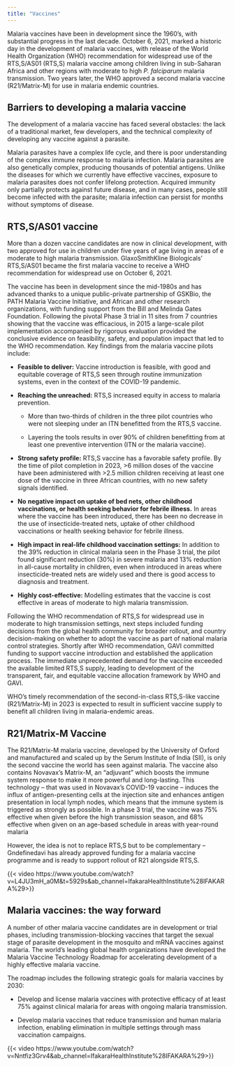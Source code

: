 ```yaml
---
title: "Vaccines"
---
```


Malaria vaccines have been in development since the 1960's, with substantial progress in the last decade. October 6, 2021, marked a historic day in the development of malaria vaccines, with release of the World Health Organization (WHO) recommendation for widespread use of the RTS,S/AS01 (RTS,S) malaria vaccine among children living in sub-Saharan Africa and other regions with moderate to high *P. falciparum* malaria transmission. Two years later, the WHO approved a second malaria vaccine (R21/Matrix-M) for use in malaria endemic countries.

## Barriers to developing a malaria vaccine

The development of a malaria vaccine has faced several obstacles: the lack of a traditional market, few developers, and the technical complexity of developing any vaccine against a parasite.

Malaria parasites have a complex life cycle, and there is poor understanding of the complex immune response to malaria infection. Malaria parasites are also genetically complex, producing thousands of potential antigens. Unlike the diseases for which we currently have effective vaccines, exposure to malaria parasites does not confer lifelong protection. Acquired immunity only partially protects against future disease, and in many cases, people still become infected with the parasite; malaria infection can persist for months without symptoms of disease.

## RTS,S/AS01 vaccine

More than a dozen vaccine candidates are now in clinical development, with two approved for use in children under five years of age living in areas of e moderate to high malaria transmission. GlaxoSmithKline Biologicals' RTS,S/AS01 became the first malaria vaccine to receive a WHO recommendation for widespread use on October 6, 2021.

The vaccine has been in development since the mid-1980s and has advanced thanks to a unique public-private partnership of GSKBio, the PATH Malaria Vaccine Initiative, and African and other research organizations, with funding support from the Bill and Melinda Gates Foundation. Following the pivotal Phase 3 trial in 11 sites from 7 countries showing that the vaccine was efficacious, in 2015 a large-scale pilot implementation accompanied by rigorous evaluation provided the conclusive evidence on feasibility, safety, and population impact that led to the WHO recommendation. Key findings from the malaria vaccine pilots include:

-   **Feasible to deliver:** Vaccine introduction is feasible, with good and equitable coverage of RTS,S seen through routine immunization systems, even in the context of the COVID-19 pandemic.

-   **Reaching the unreached:** RTS,S increased equity in access to malaria prevention.

    -   More than two-thirds of children in the three pilot countries who were not sleeping under an ITN benefitted from the RTS,S vaccine.

    -   Layering the tools results in over 90% of children benefitting from at least one preventive intervention (ITN or the malaria vaccine).

-   **Strong** **safety profile:** RTS,S vaccine has a favorable safety profile. By the time of pilot completion in 2023, \>6 million doses of the vaccine have been administered with \>2.5 million children receiving at least one dose of the vaccine in three African countries, with no new safety signals identified.

-   **No** **negative impact on uptake of bed nets, other childhood vaccinations, or health seeking behavior for febrile illness.** In areas where the vaccine has been introduced, there has been no decrease in the use of insecticide-treated nets, uptake of other childhood vaccinations or health seeking behavior for febrile illness.

-   **High impact in real-life childhood vaccination settings:** In addition to the 39% reduction in clinical malaria seen in the Phase 3 trial, the pilot found significant reduction (30%) in severe malaria and 13% reduction in all-cause mortality in children, even when introduced in areas where insecticide-treated nets are widely used and there is good access to diagnosis and treatment.

-   **Highly cost-effective:** Modelling estimates that the vaccine is cost effective in areas of moderate to high malaria transmission.

Following the WHO recommendation of RTS,S for widespread use in moderate to high transmission settings, next steps included funding decisions from the global health community for broader rollout, and country decision-making on whether to adopt the vaccine as part of national malaria control strategies. Shortly after WHO recommendation, GAVI committed funding to support vaccine introduction and established the application process. The immediate unprecedented demand for the vaccine exceeded the available limited RTS,S supply, leading to development of the transparent, fair, and equitable vaccine allocation framework by WHO and GAVI.

WHO's timely recommendation of the second-in-class RTS,S-like vaccine (R21/Matrix-M) in 2023 is expected to result in sufficient vaccine supply to benefit all children living in malaria-endemic areas.

## R21/Matrix-M Vaccine

The R21/Matrix-M malaria vaccine, developed by the University of Oxford and manufactured and scaled up by the Serum Institute of India (SII), is only the second vaccine the world has seen against malaria. The vaccine also contains Novavax's Matrix-M, an "adjuvant" which boosts the immune system response to make it more powerful and long-lasting. This technology -- that was used in Novavax's COVID-19 vaccine -- induces the influx of antigen-presenting cells at the injection site and enhances antigen presentation in local lymph nodes, which means that the immune system is triggered as strongly as possible. In a phase 3 trial, the vaccine was 75% effective when given before the high transmission season, and 68% effective when given on an age-based schedule in areas with year-round malaria

However, the idea is not to replace RTS,S but to be complementary -- Gndefinedavi has already approved funding for a malaria vaccine programme and is ready to support rollout of R21 alongside RTS,S.

{{< video https://www.youtube.com/watch?v=L4JU3mH_a0M&t=5929s&ab_channel=IfakaraHealthInstitute%28IFAKARA%29>}}

## Malaria vaccines: the way forward

A number of other malaria vaccine candidates are in development or trial phases, including transmission-blocking vaccines that target the sexual stage of parasite development in the mosquito and mRNA vaccines against malaria. The world's leading global health organizations have developed the Malaria Vaccine Technology Roadmap for accelerating development of a highly effective malaria vaccine.

The roadmap includes the following strategic goals for malaria vaccines by 2030:

-   Develop and license malaria vaccines with protective efficacy of at least 75% against clinical malaria for areas with ongoing malaria transmission.

-   Develop malaria vaccines that reduce transmission and human malaria infection, enabling elimination in multiple settings through mass vaccination campaigns.

{{< video https://www.youtube.com/watch?v=Nntfiz3Grv4&ab_channel=IfakaraHealthInstitute%28IFAKARA%29>}}